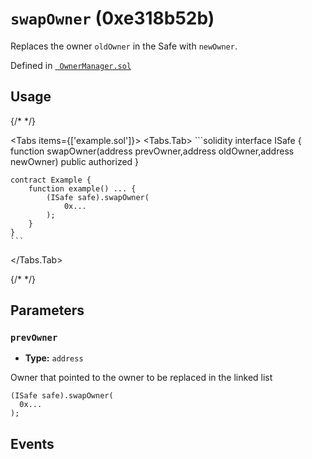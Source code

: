 


# `swapOwner` (0xe318b52b)



Replaces the owner `oldOwner` in the Safe with `newOwner`.

<OnlySafeTxCallout />




Defined in [` OwnerManager.sol`](https://github.com/safe-global/safe-smart-account/tree/v1.4.1/contracts/base/OwnerManager.sol#L99)


## Usage

{/* <!-- vale off --> */}

<Tabs items={['example.sol']}>
  <Tabs.Tab>
    ```solidity
    interface ISafe {
        function swapOwner(address prevOwner,address oldOwner,address newOwner) public authorized
    }

    contract Example {
        function example() ... {
            (ISafe safe).swapOwner(
                0x...
            );
        }
    }
    ```
  </Tabs.Tab>
</Tabs>

{/* <!-- vale on --> */}



## Parameters

### `prevOwner`

  - **Type:** `address`

  Owner that pointed to the owner to be replaced in the linked list

  ```solidity focus=2
  (ISafe safe).swapOwner(
    0x...
  );
  ```




## Events

<RemovedOwner />
<AddedOwner />

